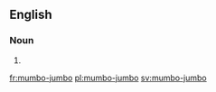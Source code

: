 ==English==

===Noun===
{{en-noun|-}}

# {{alternative spelling of|[[mumbo jumbo]]}}

[[fr:mumbo-jumbo]]
[[pl:mumbo-jumbo]]
[[sv:mumbo-jumbo]]